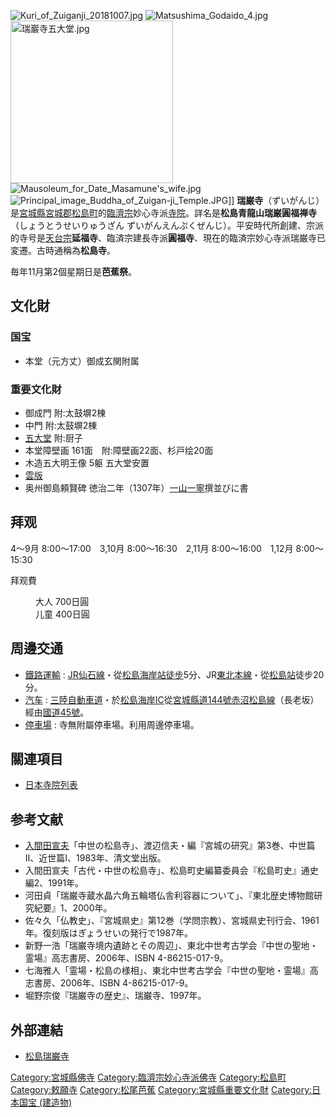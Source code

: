 {{日本寺院|
名称 = 瑞巌寺|
画像 = [[File:Zuigan-ji_Hondo_201806a.jpg|260px]]<br>本堂（国宝）|
所在地 = 宮城県宮城郡松島町松島字町内91|
位置 = {{coord|38|22|19.84|N|141|3|34.55|E|Region:JP_type:landmark_scale:20000}}|
山号 = 松島青龍山|
宗派 = [[臨済宗妙心寺派|臨済宗妙心寺派]]|
本尊 = [[聖観音|聖観音菩薩]]|
創建年 = （伝）[[天長|天長]]5年（828年）<br/> 臨済改宗：正元元年（1259年）<br/>瑞巌寺竣工[[慶長|慶長]]14年(1609年)　|
開山 =[[圓仁|圓仁]]（慈覚大師）<br/>法身性西 雲居希膺|
開基 =淳和天皇<br/>[[北条時賴|北条時賴]] [[伊達政宗|伊達政宗]]|
正式名 = 松島青龍山 瑞巌圓福禅寺|
別称 = 松島寺|
札所等 = 三陸三十三観音霊場・番外| 
文化財 = 本堂（御成玄関付属）<br/>庫裏及び廊下（国宝）<br/> 御成門、中門他（重要文化財）|
}}
[[File:Kuri_of_Zuiganji_20181007.jpg|thumb]]
[[File:Matsushima_Godaido_4.jpg|thumb]]
[[File:瑞巖寺五大堂.jpg|260px]]
[[File:Mausoleum_for_Date_Masamune's_wife.jpg|thumb]]
[[File:Principal_image_Buddha_of_Zuigan-ji_Temple.JPG|thumb]]]]
'''瑞巌寺'''（ずいがんじ）是[[宮城縣|宮城縣]][[宮城郡|宮城郡]][[松島町|松島町]]的[[臨濟宗|臨濟宗]]妙心寺派[[寺院|寺院]]。詳名是'''松島青龍山瑞巌圓福禅寺'''（しょうとうせいりゅうざん ずいがんえんぷくぜんじ）。平安時代所創建、宗派的寺号是[[天台宗|天台宗]]'''延福寺'''、臨済宗建長寺派'''圓福寺'''、現在的臨済宗妙心寺派瑞巌寺已変遷。古時通稱為'''松島寺'''。

毎年11月第2個星期日是'''芭蕉祭'''。

==文化財==
=== 国宝 ===
*本堂（元方丈）御成玄関附属

=== 重要文化財 ===
*御成門 附:太鼓塀2棟　
*中門 附:太鼓塀2棟　
*[[五大堂|五大堂]] 附:厨子　
*本堂障壁画 161面　附:障壁画22面、杉戸绘20面　
*木造五大明王像 5躯 五大堂安置　
*[[雲版|雲版]]　
*奥州御島頼賢碑 徳治二年（1307年）[[一山一寧|一山一寧]]撰並びに書　

==拜观==
4～9月 8:00～17:00　3,10月 8:00～16:30　2,11月 8:00～16:00　1,12月 8:00～15:30

拜观費
:大人 700日圓
:儿童 400日圓

==周邊交通==
* [[鐵路運輸|鐵路運輸]] : [[東日本旅客鐵道|JR]][[仙石線|仙石線]]・從[[松島海岸車站|松島海岸站]][[徒步所要時間|徒步]]5分、JR[[東北本線|東北本線]]・從[[松島車站|松島站]]徒步20分。
* [[汽车|汽车]] : [[三陸自動車道|三陸自動車道]]・於[[松島海岸交流道|松島海岸IC]]從[[宮城縣道144號赤沼松島線|宮城縣道144號赤沼松島線]]（長老坂）經由[[國道45號|國道45號]]。
* [[停車場|停車場]] : 寺無附屬停車場。利用周邊停車場。

== 關連項目 ==
*[[日本寺院列表|日本寺院列表]]

== 参考文献 ==
{{refbegin}}
*[[入間田宣夫|入間田宣夫]]「中世の松島寺」、渡辺信夫・編『宮城の研究』第3巻、中世篇II、近世篇I、1983年、清文堂出版。
*入間田宣夫「古代・中世の松島寺」、松島町史編纂委員会『松島町史』通史編2、1991年。
*河田貞「瑞巌寺蔵水晶六角五輪塔仏舎利容器について」、『東北歴史博物館研究紀要』1、2000年。
*佐々久「仏教史」、『宮城県史』第12巻（学問宗教）、宮城県史刊行会、1961年。復刻版はぎょうせいの発行で1987年。
*新野一浩「瑞巌寺境内遺跡とその周辺」、東北中世考古学会『中世の聖地・霊場』高志書房、2006年、ISBN 4-86215-017-9。
*七海雅人「霊場・松島の様相」、東北中世考古学会『中世の聖地・霊場』高志書房、2006年、ISBN 4-86215-017-9。
*堀野宗俊『瑞巌寺の歴史』、瑞巌寺、1997年。
{{refend}}

== 外部連結 ==
*[http://www.zuiganji.or.jp/ 松島瑞巌寺] {{Wayback|url=http://www.zuiganji.or.jp/ |date=20210315003003 }}

{{DEFAULTSORT:Zuiganji}}
[[Category:宮城縣佛寺|Category:宮城縣佛寺]]
[[Category:臨濟宗妙心寺派佛寺|Category:臨濟宗妙心寺派佛寺]]
[[Category:松島町|Category:松島町]]
[[Category:敕願寺|Category:敕願寺]]
[[Category:松尾芭蕉|Category:松尾芭蕉]]
[[Category:宮城縣重要文化財|Category:宮城縣重要文化財]]
[[Category:日本国宝_(建造物)|Category:日本国宝 (建造物)]]